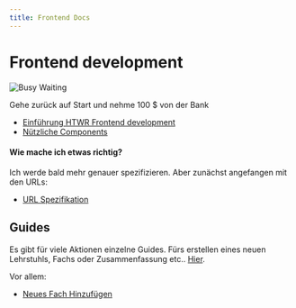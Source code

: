 ```yaml
---
title: Frontend Docs
---
```


# Frontend development

![Busy Waiting](https://i.pinimg.com/736x/d5/6a/86/d56a86e19872599a7327ef1700f97023.jpg)

Gehe zurück auf Start und nehme 100 $ von der Bank

- [Einführung HTWR Frontend development](/docs/frontend/intro)
- [Nützliche Components](/docs/frontend/components)

#### Wie mache ich etwas richtig?

Ich werde bald mehr genauer spezifizieren.
Aber zunächst angefangen mit den URLs:

- [URL Spezifikation](/docs/frontend/url-spezifikation)

## Guides

Es gibt für viele Aktionen einzelne Guides. Fürs erstellen eines neuen Lehrstuhls, Fachs oder Zusammenfassung etc..
[Hier](/docs/guides).

Vor allem:

- [Neues Fach Hinzufügen](/docs/guides/neues-fach)
